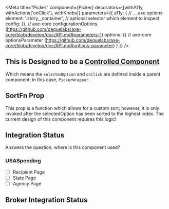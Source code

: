 

<Meta
    title="Picker"
    component={Picker}
    decorators={[withA11y, withActions('onClick'), withKnobs]}
    parameters={{
        a11y: {
            // ... axe options
            element: '.story__container', // optional selector which element to inspect
            config: {}, // axe-core configurationOptions (https://github.com/dequelabs/axe-core/blob/develop/doc/API.md#parameters-1)
            options: {} // axe-core optionsParameter (https://github.com/dequelabs/axe-core/blob/develop/doc/API.md#options-parameter)
        }
    }}
/>

<Preview>
    <Story name='Default'>
        <PickerWrapper>
            <Picker
                altText={text('altText', 'This is for accessibility purposes')}
                iconColor={text('iconColor', 'black')}
                iconSize={select('iconSize', ['xs', 'lg', 'sm', '1x', '2x', '3x', '4x', '5x', '6x', '7x', '8x', '9x', '10x'], 'lg', '')}
                optionPrefix={text('optionPrefix', 'DT-UI')}
                options={array('options', ['test', 'test2', 'test3', 'test4'])} />
        </PickerWrapper>
    </Story>
</Preview>

<Props of={Picker} />


## This is Designed to be a [Controlled Component](https://reactjs.org/docs/forms.html#controlled-components)
Which means the `selectedOption` and `onClick` are defined inside a parent component; in this case, `PickerWrapper`.

## SortFn Prop
This prop is a function which allows for a custom sort; however, it is only invoked after the selectedOption has been sorted to the highest index. The current design of this component requires this logic!

## Integration Status
Answers the question, where is this component used?

### USASpending
- [ ] Recipient Page
- [ ] State Page
- [ ] Agency Page

## Broker Integration Status
